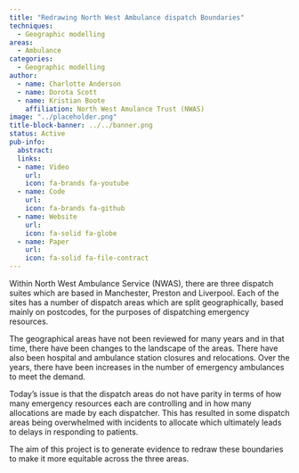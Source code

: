 ```yaml
---
title: "Redrawing North West Ambulance dispatch Boundaries"
techniques:
  - Geographic modelling
areas:
  - Ambulance
categories:
  - Geographic modelling
author:
  - name: Charlotte Anderson
  - name: Dorota Scott
  - name: Kristian Boote
    affiliation: North West Amulance Trust (NWAS)
image: "../placeholder.png"
title-block-banner: ../../banner.png
status: Active
pub-info:
  abstract:
  links:
  - name: Video
    url:
    icon: fa-brands fa-youtube
  - name: Code
    url:
    icon: fa-brands fa-github
  - name: Website
    url:
    icon: fa-solid fa-globe
  - name: Paper
    url:
    icon: fa-solid fa-file-contract
---
```


Within North West Ambulance Service (NWAS), there are three dispatch suites which are based in Manchester, Preston and Liverpool. Each of the sites has a number of dispatch areas which are split geographically, based mainly on postcodes, for the purposes of dispatching emergency resources. 

The geographical areas have not been reviewed for many years and in that time, there have been changes to the landscape of the areas. There have also been hospital and ambulance station closures and relocations. Over the years, there have been increases in the number of emergency ambulances to meet the demand. 

Today’s issue is that the dispatch areas do not have parity in terms of how many emergency resources each are controlling and in how many allocations are made by each dispatcher. This has resulted in some dispatch areas being overwhelmed with incidents to allocate which ultimately leads to delays in responding to patients. 

The aim of this project is to generate evidence to redraw these boundaries to make it more equitable across the three areas.

